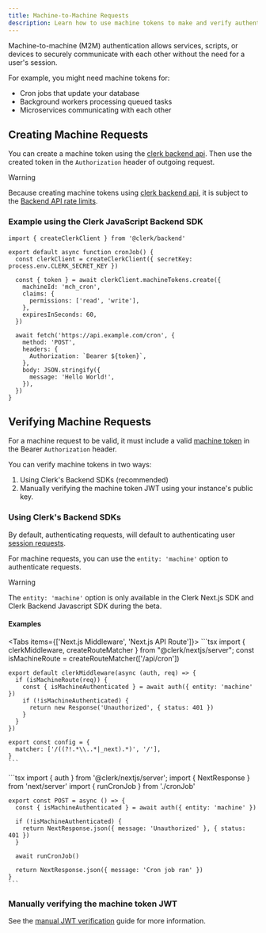 ```yaml
---
title: Machine-to-Machine Requests
description: Learn how to use machine tokens to make and verify authenticated requests.
---
```


Machine-to-machine (M2M) authentication allows services, scripts, or devices to securely communicate with each other without the need for a user's session.

For example, you might need machine tokens for:

- Cron jobs that update your database
- Background workers processing queued tasks
- Microservices communicating with each other

## Creating Machine Requests

You can create a machine token using the [clerk backend api](https://clerk.com/docs/reference/backend-api/tag/machine-tokens). Then use the created token in the `Authorization` header of outgoing request.

> [!WARNING]
> Because creating machine tokens using [clerk backend api](https://clerk.com/docs/reference/backend-api/tag/machine-tokens), it is subject to the [Backend API rate limits](/docs/backend-requests/rate-limits).

### Example using the Clerk JavaScript Backend SDK

```tsx
import { createClerkClient } from '@clerk/backend'

export default async function cronJob() {
  const clerkClient = createClerkClient({ secretKey: process.env.CLERK_SECRET_KEY })

  const { token } = await clerkClient.machineTokens.create({
    machineId: 'mch_cron',
    claims: {
      permissions: ['read', 'write'],
    },
    expiresInSeconds: 60,
  })

  await fetch('https://api.example.com/cron', {
    method: 'POST',
    headers: {
      Authorization: `Bearer ${token}`,
    },
    body: JSON.stringify({
      message: 'Hello World!',
    }),
  })
}
```

## Verifying Machine Requests

For a machine request to be valid, it must include a valid [machine token](/docs/backend-requests/machine-requests/machine-tokens) in the Bearer `Authorization` header.

You can verify machine tokens in two ways:

1. Using Clerk's Backend SDKs (recommended)
1. Manually verifying the machine token JWT using your instance's public key.

### Using Clerk's Backend SDKs

By default, authenticating requests, will default to authenticating user [session requests](/docs/backend-requests/session-requests/overview).

For machine requests, you can use the `entity: 'machine'` option to authenticate requests.

> [!WARNING]
> The `entity: 'machine'` option is only available in the Clerk Next.js SDK and Clerk Backend Javascript SDK during the beta.

#### Examples

<Tabs items={['Next.js Middleware', 'Next.js API Route']}>
  <Tab>
    ```tsx import { clerkMiddleware, createRouteMatcher } from "@clerk/nextjs/server";
    const isMachineRoute = createRouteMatcher(['/api/cron'])

    export default clerkMiddleware(async (auth, req) => {
      if (isMachineRoute(req)) {
        const { isMachineAuthenticated } = await auth({ entity: 'machine' })
        if (!isMachineAuthenticated) {
          return new Response('Unauthorized', { status: 401 })
        }
      }
    })

    export const config = {
      matcher: ['/((?!.*\\..*|_next).*)', '/'],
    }
    ```
  </Tab>

  <Tab>
    ```tsx import { auth } from '@clerk/nextjs/server';
    import { NextResponse } from 'next/server'
    import { runCronJob } from './cronJob'

    export const POST = async () => {
      const { isMachineAuthenticated } = await auth({ entity: 'machine' })

      if (!isMachineAuthenticated) {
        return NextResponse.json({ message: 'Unauthorized' }, { status: 401 })
      }

      await runCronJob()

      return NextResponse.json({ message: 'Cron job ran' })
    }
    ```
  </Tab>
</Tabs>

### Manually verifying the machine token JWT

See the [manual JWT verification](/docs/backend-requests/machine-requests/manual-jwt) guide for more information.
